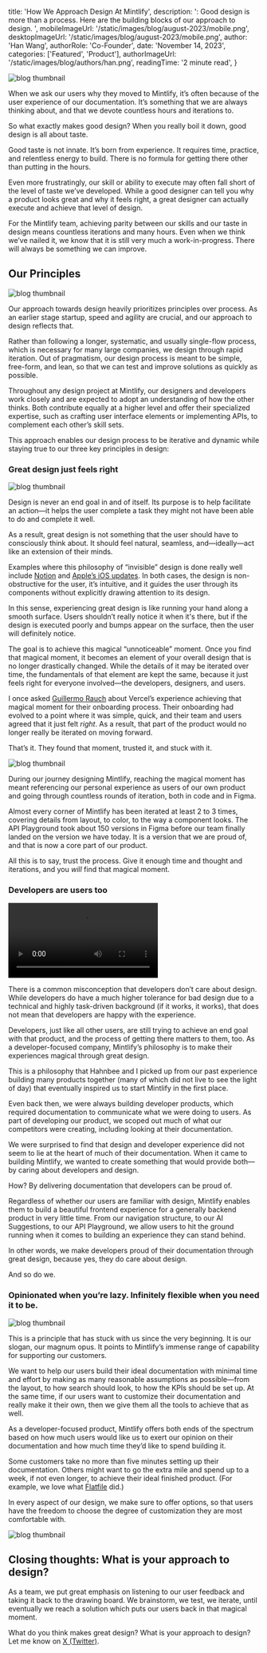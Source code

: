 
  title: 'How We Approach Design At Mintlify',
  description:
    ': Good design is more than a process. Here are the building blocks of our approach to design. ',
  mobileImageUrl: '/static/images/blog/august-2023/mobile.png',
  desktopImageUrl: '/static/images/blog/august-2023/mobile.png',
  author: 'Han Wang',
  authorRole: 'Co-Founder',
  date: 'November 14, 2023',
  categories: ['Featured', 'Product'],
  authorImageUrl: '/static/images/blog/authors/han.png',
  readingTime: '2 minute read',
}


<img
  src="/static/images/blog/october-2023/desktop.png"
  alt="blog thumbnail"
  className="w-full rounded-md"
/>

When we ask our users why they moved to Mintlify, it’s often because of the user experience of our documentation. It’s something that we are always thinking about, and that we devote countless hours and iterations to.

So what exactly makes good design? When you really boil it down, good design is all about taste. 

Good taste is not innate. It’s born from experience. It requires time, practice, and relentless energy to build. There is no formula for getting there other than putting in the hours. 

Even more frustratingly, our skill or ability to execute may often fall short of the level of taste we’ve developed. While a good designer can tell you why a product looks great and why it feels right, a great designer can actually execute and achieve that level of design. 

For the Mintlify team, achieving parity between our skills and our taste in design means countless iterations and many hours. Even when we think we’ve nailed it, we know that it is still very much a work-in-progress. There will always be something we can improve.

## Our Principles

<img
  src="/static/images/blog/how-we-design-at-mintlify/figma.png"
  alt="blog thumbnail"
  className="w-full rounded-md"
/>

Our approach towards design heavily prioritizes principles over process. As an earlier stage startup, speed and agility are crucial, and our approach to design reflects that. 

Rather than following a longer, systematic, and usually single-flow process, which is necessary for many large companies, we design through rapid iteration. Out of pragmatism, our design process is meant to be simple, free-form, and lean, so that we can test and improve solutions as quickly as possible. 

Throughout any design project at Mintlify, our designers and developers work closely and are expected to adopt an understanding of how the other thinks. Both contribute equally at a higher level and offer their specialized expertise, such as crafting user interface elements or implementing APIs, to complement each other’s skill sets. 

This approach enables our design process to be iterative and dynamic while staying true to our three key principles in design: 

### Great design just feels right

<img
  src="/static/images/blog/how-we-design-at-mintlify/notion-apple-combined.jpg"
  alt="blog thumbnail"
  className="w-full rounded-md"
/>

Design is never an end goal in and of itself. Its purpose is to help facilitate an action—it helps the user complete a task they might not have been able to do and complete it well.   

As a result, great design is not something that the user should have to consciously think about. It should feel natural, seamless, and—ideally—act like an extension of their minds.

Examples where this philosophy of “invisible” design is done really well include [Notion](https://www.notion.so/) and [Apple’s iOS updates](https://www.apple.com/). In both cases, the design is non-obstructive for the user, it’s intuitive, and it guides the user through its components without explicitly drawing attention to its design. 

In this sense, experiencing great design is like running your hand along a smooth surface. Users shouldn’t really notice it when it's there, but if the design is executed poorly and bumps appear on the surface, then the user will definitely notice.

The goal is to achieve this magical “unnoticeable” moment. Once you find that magical moment, it becomes an element of your overall design that is no longer drastically changed. While the details of it may be iterated over time, the fundamentals of that element are kept the same, because it just feels right for everyone involved—the developers, designers, and users.

I once asked [Guillermo Rauch](https://twitter.com/rauchg?ref_src=twsrc%5Egoogle%7Ctwcamp%5Eserp%7Ctwgr%5Eauthor) about Vercel’s experience achieving that magical moment for their onboarding process. Their onboarding had evolved to a point where it was simple, quick, and their team and users agreed that it just felt  _right_. As a result, that part of the product would no longer really be iterated on moving forward. 

That’s it. They found that moment, trusted it, and stuck with it. 

<img
  src="/static/images/blog/how-we-design-at-mintlify/vercel.jpeg"
  alt="blog thumbnail"
  className="w-full rounded-md"
/>

During our journey designing Mintlify, reaching the magical moment has meant referencing our personal experience as users of our own product and going through countless rounds of iteration, both in code and in Figma. 

Almost every corner of Mintlify has been iterated at least 2 to 3 times, covering details from layout, to color, to the way a component looks. The API Playground took about 150 versions in Figma before our team finally landed on the version we have today. It is a version that we are proud of, and that is now a core part of our product. 

All this is to say, trust the process. Give it enough time and thought and iterations, and you _will_ find that magical moment.  

### Developers are users too

<video className="w-full" controls>
  <source src="/static/images/blog/how-we-design-at-mintlify/developer-focused.mp4" type="video/mp4" />
</video>

There is a common misconception that developers don’t care about design. While developers do have a much higher tolerance for bad design due to a technical and highly task-driven background (if it works, it works), that does not mean that developers are happy with the experience.

Developers, just like all other users, are still trying to achieve an end goal with that product, and the process of getting there matters to them, too. As a developer-focused company, Mintlify’s philosophy is to make their experiences magical through great design. 

This is a philosophy that Hahnbee and I picked up from our past experience building many products together (many of which did not live to see the light of day) that eventually inspired us to start Mintlify in the first place.

Even back then, we were always building developer products, which required documentation to communicate what we were doing to users. As part of developing our product, we scoped out much of what our competitors were creating, including looking at their documentation.

We were surprised to find that design and developer experience did not seem to lie at the heart of much of their documentation. When it came to building Mintlify, we wanted to create something that would provide both—by caring about developers and design. 

How? By delivering documentation that developers can be proud of. 

Regardless of whether our users are familiar with design, Mintlify enables them to build a beautiful frontend experience for a generally backend product in very little time. From our navigation structure, to our AI Suggestions, to our API Playground, we allow users to hit the ground running when it comes to building an experience they can stand behind. 

In other words, we make developers proud of their documentation through great design, because yes, they do care about design. 

And so do we. 

### Opinionated when you’re lazy. Infinitely flexible when you need it to be. 

<img
  src="/static/images/blog/how-we-design-at-mintlify/starter-kit.png"
  alt="blog thumbnail"
  className="w-full rounded-md"
/>

This is a principle that has stuck with us since the very beginning. It is our slogan, our magnum opus. It points to Mintlify’s immense range of capability for supporting our customers. 

We want to help our users build their ideal documentation with minimal time and effort by making as many reasonable assumptions as possible—from the layout, to how search should look, to how the KPIs should be set up. At the same time, if our users want to customize their documentation and really make it their own, then we give them all the tools to achieve that as well.   

As a developer-focused product, Mintlify offers both ends of the spectrum based on how much users would like us to exert our opinion on their documentation and how much time they’d like to spend building it. 

Some customers take no more than five minutes setting up their documentation. Others might want to go the extra mile and spend up to a week, if not even longer, to achieve their ideal finished product. (For example, we love what [Flatfile](https://flatfile.com/docs/overview) did.)

In every aspect of our design, we make sure to offer options, so that users have the freedom to choose the degree of customization they are most comfortable with.

<img
  src="/static/images/blog/how-we-design-at-mintlify/flatfile-docs.png"
  alt="blog thumbnail"
  className="w-full rounded-md"
/>

## Closing thoughts: What is your approach to design? 

As a team, we put great emphasis on listening to our user feedback and taking it back to the drawing board. We brainstorm, we test, we iterate, until eventually we reach a solution which puts our users back in that magical moment.

What do you think makes great design? What is your approach to design? Let me know on [X (Twitter)](https://twitter.com/handotdev).
